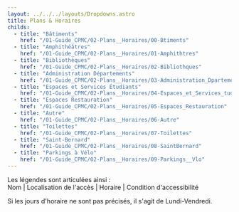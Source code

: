 ```yaml
---
layout: ../../../layouts/Dropdowns.astro
title: Plans & Horaires
childs:
  - title: "Bâtiments"
    href: "/01-Guide_CPMC/02-Plans__Horaires/00-Btiments"
  - title: "Amphithéâtres"
    href: "/01-Guide_CPMC/02-Plans__Horaires/01-Amphithtres"
  - title: "Bibliothèques"
    href: "/01-Guide_CPMC/02-Plans__Horaires/02-Bibliothques"
  - title: "Administration Départements"
    href: "/01-Guide_CPMC/02-Plans__Horaires/03-Administration_Dpartements"
  - title: "Espaces et Services Étudiants"
    href: "/01-Guide_CPMC/02-Plans__Horaires/04-Espaces_et_Services_tudiants"
  - title: "Espaces Restauration"
    href: "/01-Guide_CPMC/02-Plans__Horaires/05-Espaces_Restauration"
  - title: "Autre"
    href: "/01-Guide_CPMC/02-Plans__Horaires/06-Autre"
  - title: "Toilettes"
    href: "/01-Guide_CPMC/02-Plans__Horaires/07-Toilettes"
  - title: "Saint-Bernard"
    href: "/01-Guide_CPMC/02-Plans__Horaires/08-SaintBernard"
  - title: "Parkings à Vélo"
    href: "/01-Guide_CPMC/02-Plans__Horaires/09-Parkings__Vlo"
---
```

Les légendes sont articulées ainsi :  
Nom | Localisation de l'accès | Horaire | Condition d'accessibilité

Si les jours d'horaire ne sont pas précisés, il s'agit de Lundi-Vendredi.